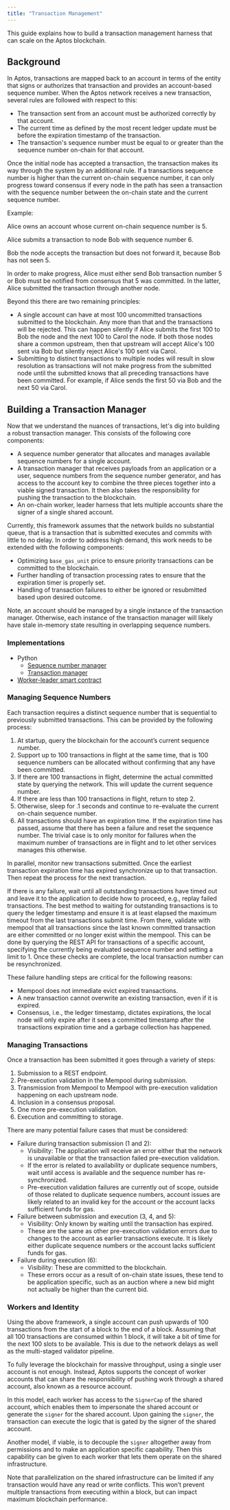 ```yaml
---
title: "Transaction Management"
---
```








This guide explains how to build a transaction management harness that can scale
on the Aptos blockchain.

## Background

In Aptos, transactions are mapped back to an account in terms of the entity that
signs or authorizes that transaction and provides an account-based sequence
number. When the Aptos network receives a new transaction, several rules are
followed with respect to this:

- The transaction sent from an account must be authorized correctly by that
  account.
- The current time as defined by the most recent ledger update must be before
  the expiration timestamp of the transaction.
- The transaction&apos;s sequence number must be equal to or greater than the
  sequence number on-chain for that account.

Once the initial node has accepted a transaction, the transaction makes its way
through the system by an additional rule. If a transactions sequence number is
higher than the current on-chain sequence number, it can only progress toward
consensus if every node in the path has seen a transaction with the sequence
number between the on-chain state and the current sequence number.

Example:

Alice owns an account whose current on-chain sequence number is 5.

Alice submits a transaction to node Bob with sequence number 6.

Bob the node accepts the transaction but does not forward it, because Bob has
not seen 5.

In order to make progress, Alice must either send Bob transaction number 5 or
Bob must be notified from consensus that 5 was committed. In the latter, Alice
submitted the transaction through another node.

Beyond this there are two remaining principles:

- A single account can have at most 100 uncommitted transactions submitted to
  the blockchain. Any more than that and the transactions will be rejected. This
  can happen silently if Alice submits the first 100 to Bob the node and the
  next 100 to Carol the node. If both those nodes share a common upstream, then
  that upstream will accept Alice&apos;s 100 sent via Bob but silently reject Alice&apos;s
  100 sent via Carol.
- Submitting to distinct transactions to multiple nodes will result in slow
  resolution as transactions will not make progress from the submitted node
  until the submitted knows that all preceding transactions have been committed.
  For example, if Alice sends the first 50 via Bob and the next 50 via Carol.

## Building a Transaction Manager

Now that we understand the nuances of transactions, let&apos;s dig into building a
robust transaction manager. This consists of the following core components:

- A sequence number generator that allocates and manages available sequence
  numbers for a single account.
- A transaction manager that receives payloads from an application or a user,
  sequence numbers from the sequence number generator, and has access to the
  account key to combine the three pieces together into a viable signed
  transaction. It then also takes the responsibility for pushing the transaction
  to the blockchain.
- An on-chain worker, leader harness that lets multiple accounts share the
  signer of a single shared account.

Currently, this framework assumes that the network builds no substantial queue,
that is a transaction that is submitted executes and commits with little to no
delay. In order to address high demand, this work needs to be extended with the
following components:

- Optimizing `base_gas_unit` price to ensure priority transactions can be
  committed to the blockchain.
- Further handling of transaction processing rates to ensure that the expiration
  timer is properly set.
- Handling of transaction failures to either be ignored or resubmitted based
  upon desired outcome.

Note, an account should be managed by a single instance of the transaction
manager. Otherwise, each instance of the transaction manager will likely have
stale in-memory state resulting in overlapping sequence numbers.

### Implementations

- Python
  - [Sequence number manager](https://github.com/aptos-labs/aptos-core/pull/7987)
  - [Transaction manager](https://github.com/aptos-labs/aptos-core/pull/7987)
- [Worker-leader smart contract](https://github.com/aptos-labs/aptos-core/pull/7986)

### Managing Sequence Numbers

Each transaction requires a distinct sequence number that is sequential to
previously submitted transactions. This can be provided by the following
process:

1. At startup, query the blockchain for the account’s current sequence number.
2. Support up to 100 transactions in flight at the same time, that is 100
   sequence numbers can be allocated without confirming that any have been
   committed.
3. If there are 100 transactions in flight, determine the actual committed state
   by querying the network. This will update the current sequence number.
4. If there are less than 100 transactions in flight, return to step 2.
5. Otherwise, sleep for .1 seconds and continue to re-evaluate the current
   on-chain sequence number.
6. All transactions should have an expiration time. If the expiration time has
   passed, assume that there has been a failure and reset the sequence number.
   The trivial case is to only monitor for failures when the maximum number of
   transactions are in flight and to let other services manages this otherwise.

In parallel, monitor new transactions submitted. Once the earliest transaction
expiration time has expired synchronize up to that transaction. Then repeat the
process for the next transaction.

If there is any failure, wait until all outstanding transactions have timed out
and leave it to the application to decide how to proceed, e.g., replay failed
transactions. The best method to waiting for outstanding transactions is to
query the ledger timestamp and ensure it is at least elapsed the maximum timeout
from the last transactions submit time. From there, validate with mempool that
all transactions since the last known committed transaction are either committed
or no longer exist within the mempool. This can be done by querying the REST API
for transactions of a specific account, specifying the currently being evaluated
sequence number and setting a limit to 1. Once these checks are complete, the
local transaction number can be resynchronized.

These failure handling steps are critical for the following reasons:

- Mempool does not immediate evict expired transactions.
- A new transaction cannot overwrite an existing transaction, even if it is
  expired.
- Consensus, i.e., the ledger timestamp, dictates expirations, the local node
  will only expire after it sees a committed timestamp after the transactions
  expiration time and a garbage collection has happened.

### Managing Transactions

Once a transaction has been submitted it goes through a variety of steps:

1. Submission to a REST endpoint.
2. Pre-execution validation in the Mempool during submission.
3. Transmission from Mempool to Mempool with pre-execution validation happening
   on each upstream node.
4. Inclusion in a consensus proposal.
5. One more pre-execution validation.
6. Execution and committing to storage.

There are many potential failure cases that must be considered:

- Failure during transaction submission (1 and 2):
  - Visibility: The application will receive an error either that the network is
    unavailable or that the transaction failed pre-execution validation.
  - If the error is related to availability or duplicate sequence numbers, wait
    until access is available and the sequence number has re-synchronized.
  - Pre-execution validation failures are currently out of scope, outside of
    those related to duplicate sequence numbers, account issues are likely
    related to an invalid key for the account or the account lacks sufficient
    funds for gas.
- Failure between submission and execution (3, 4, and 5):
  - Visibility: Only known by waiting until the transaction has expired.
  - These are the same as other pre-execution validation errors due to changes
    to the account as earlier transactions execute. It is likely either
    duplicate sequence numbers or the account lacks sufficient funds for gas.
- Failure during execution (6):
  - Visibility: These are committed to the blockchain.
  - These errors occur as a result of on-chain state issues, these tend to be
    application specific, such as an auction where a new bid might not actually
    be higher than the current bid.

### Workers and Identity

Using the above framework, a single account can push upwards of 100 transactions
from the start of a block to the end of a block. Assuming that all 100
transactions are consumed within 1 block, it will take a bit of time for the
next 100 slots to be available. This is due to the network delays as well as the
multi-staged validator pipeline.

To fully leverage the blockchain for massive throughput, using a single user
account is not enough. Instead, Aptos supports the concept of worker accounts
that can share the responsibility of pushing work through a shared account, also
known as a resource account.

In this model, each worker has access to the `SignerCap` of the shared account,
which enables them to impersonate the shared account or generate the `signer`
for the shared account. Upon gaining the `signer`, the transaction can execute
the logic that is gated by the signer of the shared account.

Another model, if viable, is to decouple the `signer` altogether away from
permissions and to make an application specific capability. Then this capability
can be given to each worker that lets them operate on the shared infrastructure.

Note that parallelization on the shared infrastructure can be limited if any
transaction would have any read or write conflicts. This won’t prevent multiple
transactions from executing within a block, but can impact maximum blockchain
performance.
